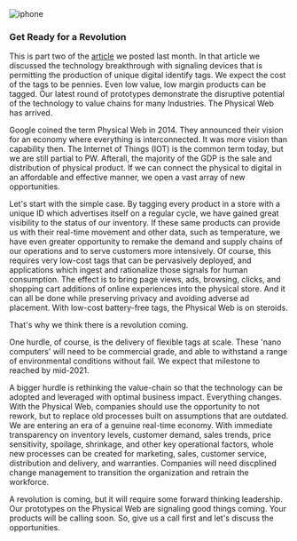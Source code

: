 

<div className={styles["Welcome"]}>

<div className={styles["rcs"]}>     
    <img src={[sensor]} alt="iphone" />   
</div>

### Get Ready for a Revolution

This is part two of the [article](https://proximityblog.netlify.app/posts/2020-10-29/sensing) we posted last month. In that article we discussed the technology breakthrough with signaling devices that is permitting the production of unique digital identify tags. We expect the cost of the tags to be pennies. Even low value, low margin products can be tagged. Our latest round of prototypes demonstrate the disruptive potential of the technology to value chains for many Industries. The Physical Web has arrived.

Google coined the term Physical Web in 2014. They announced their vision for an economy where everything is interconnected. It was more vision than capability then. The Internet of Things (IOT) is the common term today, but we are still partial to PW. Afterall, the majority of the GDP is the sale and distribution of physical product. If we can connect the physical to digital in an affordable and effective manner, we open a vast array of new opportunities.

Let's start with the simple case. By tagging every product in a store with a unique ID which advertises itself on a regular cycle, we have gained great visibility to the status of our inventory. If these same products can provide us with their real-time movement and other data, such as temperature, we have even greater opportunity to remake the demand and supply chains of our operations and to serve customers more intensively. Of course, this requires very low-cost tags that can be pervasively deployed, and applications which ingest and rationalize those signals for human consumption. The effect is to bring page views, ads, browsing, clicks, and shopping cart additions of online experiences into the physical store. And it can all be done while preserving privacy and avoiding adverse ad placement. With low-cost battery-free tags, the Physical Web is on steroids.

That's why we think there is a revolution coming. 

One hurdle, of course, is the delivery of flexible tags at scale. These 'nano computers' will need to be commercial grade, and able to withstand a range of environmental conditions without fail. We expect that milestone to reached by mid-2021. 

A bigger hurdle is rethinking the value-chain so that the technology can be adopted and leveraged with optimal business impact. Everything changes. With the Physical Web, companies should use the opportunity to not rework, but to replace old processes built on assumptions that are outdated. We are entering an era of a genuine real-time economy. With immediate transparency on inventory levels, customer demand, sales trends, price sensitivity, spoilage, shrinkage, and other key operational factors, whole new processes can be created for marketing, sales, customer service, distribution and delivery, and warranties. Companies will need discplined change management to transition the organization and retrain the workforce.

A revolution is coming, but it will require some forward thinking leadership. Our prototypes on the Physical Web are signaling good things coming. Your products will be calling soon. So, give us a call first and let's discuss the opportunities. 



</div>